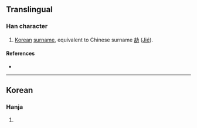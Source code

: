 {{character info/new}}
==Translingual==

===Han character===
{{Han char|rn=19|rad=力|as=06|sn=8|four=|canj=GRKS|ids=⿱吉力}}

# [[Korean]] [[surname]], equivalent to Chinese surname [[劼]] ([[jié|Jié]]).

====References====
* {{Han ref|kx=0147.231|uh=351B|ud=13595}}

----

==Korean==

===Hanja===
{{ko-hanja|hangeul=할|rv=hal|mr=hal|y=hal}}

# {{rfdef|ko|sort=力06}}